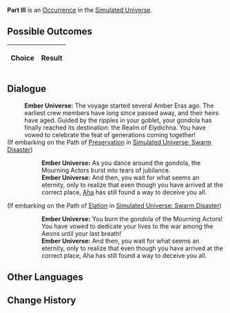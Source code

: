 {{Simulated Universe Event Infobox
|title         = Part III
|image         = 5.png
|type          =
|domains_su    = 
|domains_ext   = 
|domains_swarm = 
|domains_gng   = 
|requirements  =
|prev          = 
|next          = 
|indexRewards  =
|characters    = Aha
}}
'''Part III''' is an [[Simulated Universe/Occurrence|Occurrence]] in the [[Simulated Universe]].

==Possible Outcomes==
{| class="article-table"
!Choice
!Result

|}

<!--
==Gameplay Notes==

-->
==Dialogue==
{{Dialogue Start}}
:'''Ember Universe:''' The voyage started several Amber Eras ago. The earliest crew members have long since passed away, and their heirs have aged. Guided by the ripples in your goblet, your gondola has finally reached its destination: the Realm of Elydichna. You have vowed to celebrate the feat of generations coming together!
;(If embarking on the Path of [[Simulated Universe/Paths#Preservation|Preservation]] in [[Simulated Universe: Swarm Disaster]])
:{{SU Special Dialogue|Preservation|Dance on the spot!|Shine bright and never look back!}}
::'''Ember Universe:''' As you dance around the gondola, the Mourning Actors burst into tears of jubilance.
::'''Ember Universe:''' And then, you wait for what seems an eternity, only to realize that even though you have arrived at the correct place, [[Aha]] has still found a way to deceive you all.
;(If embarking on the Path of [[Simulated Universe/Paths#Elation|Elation]] in [[Simulated Universe: Swarm Disaster]])
:{{SU Special Dialogue|Elation|Burn the boat!|How can we return if we burn the ship down?}}
::'''Ember Universe:''' You burn the gondola of the Mourning Actors! You have vowed to dedicate your lives to the war among the Aeons until your last breath!
::'''Ember Universe:''' And then, you wait for what seems an eternity, only to realize that even though you have arrived at the correct place, Aha has still found a way to deceive you all.
{{Dialogue End}}

==Other Languages==
{{Other Languages
|en    = Part III
|zhs   = 其三
|zht   = 其三
|ja    = その3
|ko    = III
|es    = Parte III
|fr    = Partie III
|ru    = III
|th    = ตอน 3
|vi    = Phần 3
|de    = Teil 3
|id    = Bagian III
|pt    = Parte III
}}

==Change History==
{{Change History|1.0}}

